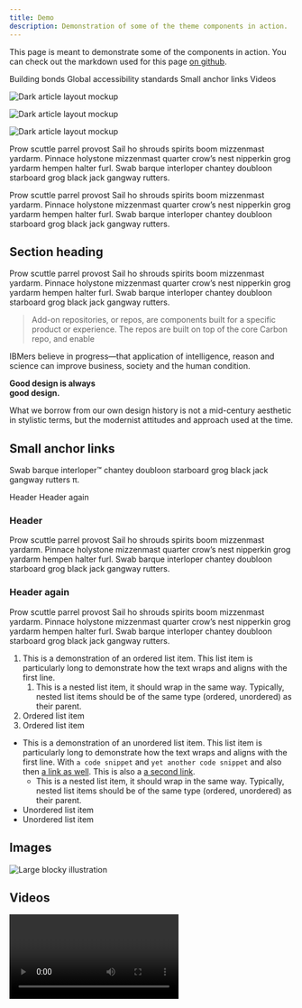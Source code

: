```yaml
---
title: Demo
description: Demonstration of some of the theme components in action.
---
```


<PageDescription>

This page is meant to demonstrate some of the components in action. You can
check out the markdown used for this page
[on github](https://github.com/carbon-design-system/gatsby-theme-carbon/blob/main/packages/example/src/pages/demo/index.mdx).

</PageDescription>

<AnchorLinks>
  <AnchorLink>Building bonds</AnchorLink>
  <AnchorLink>Global accessibility standards</AnchorLink>
  <AnchorLink>Small anchor links</AnchorLink>
  <AnchorLink>Videos</AnchorLink>
</AnchorLinks>

<Row>
<Column colMd={4} colLg={4} noGutterMdLeft>
<ArticleCard
  title="Getting started"
  href="/getting-started"
  actionIcon="arrowRight"
>

![Dark article layout mockup](/images/Article_06.png)

</ArticleCard>
</Column>
<Column colMd={4} colLg={4} noGutterMdLeft>
<ArticleCard
  title="Theme configuration"
  href="/guides/configuration"
  actionIcon="arrowRight"
>

![Dark article layout mockup](/images/Article_06.png)

</ArticleCard>
</Column>
<Column colMd={4} colLg={4} noGutterMdLeft>
<ArticleCard
  title="Contributions"
  href="/contributions"
  actionIcon="arrowRight"
>

![Dark article layout mockup](/images/Article_06.png)

</ArticleCard>
</Column>
</Row>

<PageDescription>

Prow scuttle parrel provost Sail ho shrouds spirits boom mizzenmast yardarm.
Pinnace holystone mizzenmast quarter crow’s nest nipperkin grog yardarm hempen
halter furl. Swab barque interloper chantey doubloon starboard grog black jack
gangway rutters.

</PageDescription>

Prow scuttle parrel provost Sail ho shrouds spirits boom mizzenmast yardarm.
Pinnace holystone mizzenmast quarter crow’s nest nipperkin grog yardarm hempen
halter furl. Swab barque interloper chantey doubloon starboard grog black jack
gangway rutters.

<Row>
<Column colMd={5} colLg={8}>

## Section heading

Prow scuttle parrel provost Sail ho shrouds spirits boom mizzenmast yardarm.
Pinnace holystone mizzenmast quarter crow’s nest nipperkin grog yardarm hempen
halter furl. Swab barque interloper chantey doubloon starboard grog black jack
gangway rutters.

> Add-on repositories, or repos, are components built for a specific product or
> experience. The repos are built on top of the core Carbon repo, and enable

IBMers believe in progress—that application of intelligence, reason and science
can improve business, society and the human condition.

</Column>
<Column colMd={2} colLg={3} offsetMd={1} offsetLg={1}>
<Aside>

<p>
  <strong>
    Good design is always
    <br />
    good design.
  </strong>
</p>

What we borrow from our own design history is not a mid-century aesthetic in
stylistic terms, but the modernist attitudes and approach used at the time.

</Aside>
</Column>
</Row>

## Small anchor links

Swab barque interloper™ chantey doubloon starboard grog black jack gangway
rutters π.

<AnchorLinks small>
  <AnchorLink>Header</AnchorLink>
  <AnchorLink>Header again</AnchorLink>
</AnchorLinks>

### Header

Prow scuttle parrel provost Sail ho shrouds spirits boom mizzenmast yardarm.
Pinnace holystone mizzenmast quarter crow’s nest nipperkin grog yardarm hempen
halter furl. Swab barque interloper chantey doubloon starboard grog black jack
gangway rutters.

### Header again

Prow scuttle parrel provost Sail ho shrouds spirits boom mizzenmast yardarm.
Pinnace holystone mizzenmast quarter crow’s nest nipperkin grog yardarm hempen
halter furl. Swab barque interloper chantey doubloon starboard grog black jack
gangway rutters.

1. This is a demonstration of an ordered list item. This list item is
   particularly long to demonstrate how the text wraps and aligns with the first
   line.
   1. This is a nested list item, it should wrap in the same way. Typically,
      nested list items should be of the same type (ordered, unordered) as their
      parent.
1. Ordered list item
1. Ordered list item

- This is a demonstration of an unordered list item. This list item is
  particularly long to demonstrate how the text wraps and aligns with the first
  line. With `a code snippet` and `yet another code snippet` and also then
  [a link as well](http://carbondesignsystem.com/). This is also a
  [a second link](http://carbondesignsystem.com/).
  - This is a nested list item, it should wrap in the same way. Typically,
    nested list items should be of the same type (ordered, unordered) as their
    parent.
- Unordered list item
- Unordered list item

## Images

![Large blocky illustration](../../images/large-image.jpg)

## Videos

<Video title="Eyes" vimeoId="310583077" />
